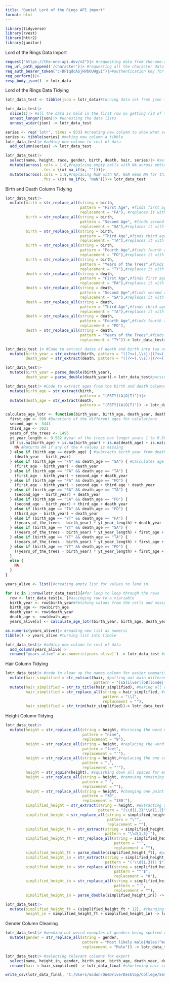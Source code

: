```yaml
---
title: "Daniel Lord of the Rings API import"
format: html
---
```


```r
library(tidyverse)
library(rvest)
library(httr2)
library(janitor)
```

Lord of the Rings Data Import

```r
request("https://the-one-api.dev/v2")|> #requesting data from the-one-api
req_url_path_append('/character')|> #requesting all the character data from the api
req_auth_bearer_token("c-DPIqdcASjHVb6UHgy1")|>#authentication key for the api
req_perform()|>
resp_body_json() -> lotr_data
```


Lord of the Rings Data Tidying

```r
lotr_data_test <- tibble(json = lotr_data)#turning data set from json to tibble for easier unnesting
```

```r
lotr_data_test|>
  slice(1)|> #all the data is held in the first row so getting rid of the rest
  unnest_longer(json)|> #unnesting the data lists
  unnest_wider(json) -> lotr_data_test
```

```r
series <- rep('lotr', times = 933) #creating new column to show what series each row is from
series <- tibble(series) #making new column a tibble
lotr_data_test|> #adding new column to rest of data
  add_column(series) -> lotr_data_test
```

```r
lotr_data_test|>
  select(name, height, race, gender, birth, death, hair, series)|> #selecting relevant columns for visualizations
  mutate(across(.cols = 1:8,#repalcing empty cells with NA across entire tibble
                .fns = \(x) na_if(x, "")))|>
  mutate(across(.cols = 1:8,#replacing NaN with NA, NaN mean NA for this data
                .fns = \(x) na_if(x, "NaN")))-> lotr_data_test
```

Birth and Death Column Tidying

```r
lotr_data_test|>
  mutate(birth = str_replace_all(string = birth, 
                                 pattern = "First Age", #finds first age in birth column
                                 replacement = "FA"), #replaces it with FA
         birth = str_replace_all(string = birth,
                                 pattern = "Second Age", #finds second age in birth column
                                 replacement = "SA"),#replaces it with SA
         birth = str_replace_all(string = birth,
                                 pattern = "Third Age",#finds third age in birth column
                                 replacement = "TA"),#replaces it with TA
         birth = str_replace_all(string = birth,
                                 pattern = "Fourth Age",#finds fourth age in birth column
                                 replacement = "FO"),#replaces it with FO
         birth = str_replace_all(string = birth,
                                 pattern = "Years of the Trees",#finds years of the trees in birth column
                                 replacement = "TY"),#replaces it with TY
         death = str_replace_all(string = death,
                                 pattern = "First Age",#finds first age in death column
                                 replacement = "FA"),#replaces it with FA
         death = str_replace_all(string = death,
                                 pattern = "Second Age",#finds second age in death column
                                 replacement = "SA"),#replaces it with SA
         death = str_replace_all(string = death,
                                 pattern = "Third Age",#finds thrid age in death column
                                 replacement = "TA"),#replaces it with TA
         death = str_replace_all(string = death,
                                 pattern = "Fourth Age",#finds fourth age in death column
                                 replacement = "FO"),
         death = str_replace_all(string = death,
                                 pattern = "Years of the Trees",#finds years of the trees in death column
                                 replacement = "TY"))-> lotr_data_test#replaces it with TY 
```

```r
lotr_data_test |> #Code to extract dates of death and birth into two new columns
  mutate(birth_year = str_extract(birth, pattern = "((?<=(,\\s))|(?<=(,))|(?<=([A-Z]{2}\\s)))\\d+"), #extracts the string of numbers (that fall under a set of parameters) from the birth column into a new column 
         death_year = str_extract(death, pattern = "((?<=(,\\s))|(?<=(,))|(?<=([A-Z]{2}\\s)))\\d+")) -> lotr_data_test #extracts the string of numbers (that fall under a set of parameters) from the death column into a new column 
```

```r
lotr_data_test|>
  mutate(birth_year = parse_double(birth_year),
         death_year = parse_double(death_year))-> lotr_data_test#parsing new columns as numbers
```

```r
lotr_data_test|> #Code to extract ages from the birth and death columns into two new columns
  mutate(birth_age = str_extract(birth,
                                 pattern = "[FSTY](A|O|T)"))|>
  mutate(death_age = str_extract(death,
                                 pattern = "[FSTY](A|O|T)")) -> lotr_data_test
```

```r
calculate_age_lotr <- function(birth_year, birth_age, death_year, death_age) { #function that caluclates the years alive of a character
  first_age <- 590 #Durations of the different ages for calulations 
  second_age <- 3441
  third_age <- 3021
  years_of_the_trees <- 1495
  yt_year_length <- 9.582 #year of the trees has longer years 1 to 9.582 regular years
  if (is.na(birth_age) + is.na(birth_year) + is.na(death_age) + is.na(death_year) > 0){
    NA #Returns NA if any of the 4 values is missing
  } else if (birth_age == death_age) { #subtracts birth year from death year if ages are the same
    (death_year - birth_year)
  } else if (birth_age == "FA" && death_age == "SA") { #Calculates age for various different combinations of ages
    (first_age - birth_year) + death_year
  } else if (birth_age == "FA" && death_age == "TA") {
    (first_age - birth_year) + second_age + death_year
  } else if (birth_age == "FA" && death_age == "FO") {
    (first_age - birth_year) + second_age + third_age + death_year
  } else if (birth_age == "SA" && death_age == "TA") {
    (second_age - birth_year) + death_year
  } else if (birth_age == "SA" && death_age == "FO") {
    (second_age - birth_year) + third_age + death_year
  } else if (birth_age == "TA" && death_age == "FO") {
    (third_age - birth_year) + death_year
  } else if (birth_age == "YT" && death_age == "FA") {
    ((years_of_the_trees - birth_year) * yt_year_length) + death_year
  } else if (birth_age == "YT" && death_age == "SA") {
    ((years_of_the_trees - birth_year) * yt_year_length) + first_age + death_year
  } else if (birth_age == "YT" && death_age == "TA") {
    ((years_of_the_trees - birth_year) * yt_year_length) + first_age + second_age + death_year
  } else if (birth_age == "YT" && death_age == "FO") {
    ((years_of_the_trees - birth_year) * yt_year_length) + first_age + second_age + third_age + death_year
  }
  else {
    NA
  }
}
```

```r
years_alive <- list()#creating empty list for values to land in

for (x in 1:nrow(lotr_data_test)){#for loop to loop through the rows
  row <- lotr_data_test[x, ]#assinging row to a viariable
  birth_year <- row$birth_year#fetching values from the cells and assigning them to varriables
  birth_age <- row$birth_age
  death_year <- row$death_year
  death_age <- row$death_age
  years_alive[x] <- calculate_age_lotr(birth_year, birth_age, death_year, death_age)}#running values through function that caluclates years alive
```

```r
as.numeric(years_alive)|> #reading new list as numeric
tibble() -> years_alive #turning list into tibble
```

```r
lotr_data_test|> #adding new column to rest of data
  add_column(years_alive)|>
  rename("years_alive" =`as.numeric(years_alive)`) -> lotr_data_test #renaming new column
```

Hair Column Tidying

```r
lotr_data_test|> #code to clean up the names column for easier comparison later
  mutate(hair_simplified = str_extract(hair, #pulling out main different colors of hair
                                       pattern = "[sS]ilver|[bB]londe|[wW]hite|[bB]lack|[bB]rown|[gG]r[ae]y|[gG]olden|[rR]ed|[gG]inger|[yY]ellow|[fF]air|[sS]tar|[rR]aven|[aA]uburn|[sS]andy|[lL]eaf|[dD]ark$|^[dD]ark\\s\\("))|>
  mutate(hair_simplified = str_to_title(hair_simplified), #making all colors upper case
         hair_simplified = str_replace_all(string = hair_simplified, #removing ()s from the cells
                                           pattern = "\\(",
                                           replacement = ""),
         hair_simplified = str_trim(hair_simplified))-> lotr_data_test #removing extra white space
```

Height Column Tidying

```r
lotr_data_test|>
  mutate(height = str_replace_all(string = height, #turining the word nine to number 9
                                  pattern = "nine",
                                  replacement = "9"),
         height = str_replace_all(string = height, #replacing the word feet with '
                                  pattern = "feet",
                                  replacement = "'"),
         height = str_replace_all(string = height,#replacing the one comma with '
                                  pattern = ",",
                                  replacement = "'"),
         height = str_squish(height), #squishing down all spaces for easier extraction later
         height = str_replace_all(string = height, #removing remaining spaces for easier extraction
                                  pattern = " ",
                                  replacement = ""),
         height = str_replace_all(string = height, #changing one point which has just 30 (only instance of 30) with no signifier of unit, looked up and found it was 30 fathoms, changing to standard units
                                  pattern = "30", 
                                  replacement = "180'"),
         simplified_height = str_extract(string = height, #extracting all numbers using feet'inches"
                                         pattern = "(\\d{1,2}'\\d{1,2}\")|(\\d{1,2}'\\d{1,2})|(\\d{1,3}')"),
         simplified_height = str_replace_all(string = simplified_height, #removing all " to make all cells uniform
                                             pattern = "\"",
                                             replacement = ""),
         simplified_height_ft = str_extract(string = simplified_height, #making a new column that only holds the ft values
                                            pattern = "\\d{1,3}'"),
         simplified_height_ft = str_replace_all(string = simplified_height_ft, #removing excess '
                                                pattern = "'",
                                                replacement = ""),
         simplified_height_ft = parse_double(simplified_height_ft), #parsing new column as a number
         simplified_height_in = str_extract(string = simplified_height, #making a new column that only holds in values
                                            pattern = "('\\d{1,3})|'$"),
         simplified_height_in = str_replace_all(string = simplified_height_in,#making cells that only contain a ' = 0
                                                pattern = "^'$",
                                                replacement = "0"),
         simplified_height_in = str_replace_all(string = simplified_height_in, #removing excess '
                                                pattern = "'",
                                                replacement = ""),
         simplified_height_in = parse_double(simplified_height_in)) -> lotr_data_test #parsing new column as a number
```

```r
lotr_data_test|>
  mutate(simplified_height_ft = (simplified_height_ft * 12), #changing ft to inches
         height_in = simplified_height_ft + simplified_height_in) -> lotr_data_test #adding to find total height in inches
```

Gender Column Cleaning 

```r
lotr_data_test|> #weeding out weird examples of genders being spelled weird or random added letters
  mutate(gender = str_replace_all(string = gender,
                                  pattern = "Most likely male|Males|^male",
                                  replacement = "Male")) -> lotr_data_test
```


```r
lotr_data_test|> #selecting relevant columns for export
  select(name, height_in, gender, birth_year, birth_age, death_year, death_age, years_alive, hair_simplified, series)|> 
  rename(hair = hair_simplified) -> lotr_data_final #shortening hair column name
```

```r
write_csv(lotr_data_final, "C:/Users/mcdon/OneDrive/Desktop/College/Semester7/Data_Wrangling/wot-data/data/cleaned_data/lotr_data_final.csv")
```






























